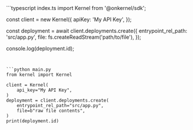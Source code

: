 <CodeGroup dropdown>
```typescript index.ts
import Kernel from '@onkernel/sdk';

const client = new Kernel({
  apiKey: 'My API Key',
});

const deployment = await client.deployments.create({
  entrypoint_rel_path: 'src/app.py',
  file: fs.createReadStream('path/to/file'),
});

console.log(deployment.id);
```


```python main.py
from kernel import Kernel

client = Kernel(
    api_key="My API Key",
)
deployment = client.deployments.create(
    entrypoint_rel_path="src/app.py",
    file=b"raw file contents",
)
print(deployment.id)
```
</CodeGroup>
